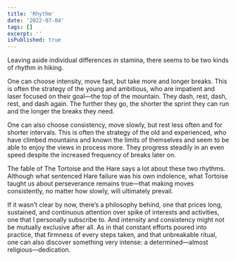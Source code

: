 ```yaml
---
title: 'Rhythm'
date: '2022-07-04'
tags: []
excerpt: ''
isPublished: true
---
```


Leaving aside individual differences in stamina, there seems to be two kinds of rhythm in hiking. 

One can choose intensity, move fast, but take more and longer breaks. This is often the strategy of the young and ambitious, who are impatient and laser focused on their goal—the top of the mountain. They dash, rest, dash, rest, and dash again. The further they go, the shorter the sprint they can run and the longer the breaks they need.

One can also choose consistency, move slowly, but rest less often and for shorter intervals. This is often the strategy of the old and experienced, who have climbed mountains and known the limits of themselves and seem to be able to enjoy the views in process more. They progress steadily in an even speed despite the increased frequency of breaks later on.

The fable of The Tortoise and the Hare says a lot about these two rhythms. Although what sentenced Hare failure was his own indolence, what Tortoise taught us about perseverance remains true—that making moves consistently, no matter how slowly, will ultimately prevail.

If it wasn’t clear by now, there’s a philosophy behind, one that prices long, sustained, and continuous attention over spike of interests and activities, one that I personally subscribe to. And intensity and consistency might not be mutually exclusive after all. As in that constant efforts poured into practice, that firmness of every steps taken, and that unbreakable ritual, one can also discover something very intense: a determined—almost religious—dedication.